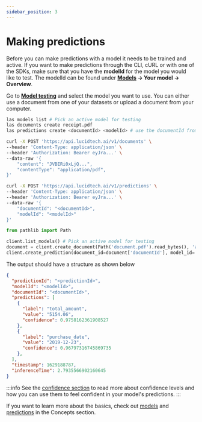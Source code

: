 ```yaml
---
sidebar_position: 3
---
```



# Making predictions

Before you can make predictions with a model it needs to be trained and active. If you want to make predictions through the CLI, cURL or with one of the SDKs, make sure that you have the **modelId**
for the model you would like to test. The modelId can be found under __[Models](https://app.cradl.ai/model-testing) -> Your model -> Overview__.

<Tabs groupId="programming-language">
<TabItem value="app" label="App" default>

Go to [**Model testing**](https://app.cradl.ai/model-testing) and select the model you want to use. You can either use a document from one of your datasets
or upload a document from your computer.

</TabItem>

<TabItem value="cli" label="CLI">

```bash
las models list # Pick an active model for testing
las documents create receipt.pdf
las predictions create <documentId> <modelId> # use the documentId from the previous step
```

</TabItem>
<TabItem value="curl" label="cURL">

```bash
curl -X POST 'https://api.lucidtech.ai/v1/documents' \
--header 'Content-Type: application/json' \
--header 'Authorization: Bearer eyJra...' \
--data-raw '{
    "content": "JVBERi0xLjQ...",
    "contentType": "application/pdf",
}'

curl -X POST 'https://api.lucidtech.ai/v1/predictions' \
--header 'Content-Type: application/json' \
--header 'Authorization: Bearer eyJra...' \
--data-raw '{
    "documentId": "<documentId>",
    "modelId": "<modelId>"
}'
```

</TabItem>
<TabItem value="python" label="Python">

```python
from pathlib import Path

client.list_models() # Pick an active model for testing
document = client.create_document(Path('document.pdf').read_bytes(), 'application/pdf')
client.create_prediction(document_id=document['documentId'], model_id='<modelId>')
```

</TabItem>
</Tabs>

The output should have a structure as shown below
```json
{
  "predictionId": "<predictionId>",
  "modelId": "<modelId>",
  "documentId": "<documentId>",
  "predictions": [
    {
      "label": "total_amount",
      "value": "5154.06",
      "confidence": 0.9758162361908527
    },
    {
      "label": "purchase_date",
      "value": "2019-12-23",
      "confidence": 0.96797316745869735
    },
  ],
  "timestamp": 1629188787,
  "inferenceTime": 2.7935566902160645
}
```
:::info
See the [confidence section](../concepts/predictions.mdx#confidence) to read more about confidence levels and how you can use them to feel confident in your model's predictions.
:::

If you want to learn more about the basics, check out [models](../concepts/models) and [predictions](../concepts/predictions) in the Concepts section.
